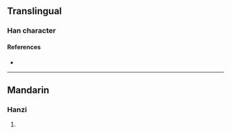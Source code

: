 {{character info/new}}
==Translingual==

===Han character===
{{Han char|rn=98|rad=瓦|as=05|sn=10|four=|canj=JRMVN|ids=⿰古瓦}}

====References====
* {{Han ref|kx=0748.220|dkj=21470|dj=1157.130|hdz=21423.070|uh=74F3|ud=29939}}

----

==Mandarin==

===Hanzi===
{{cmn-hanzi|pin=[[hú]] ([[hu2]])|wg=hu<sup>2</sup>}}

# {{defn|lang=cmn|sort=瓦05}}